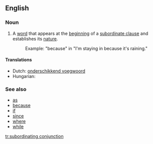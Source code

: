==English==

===Noun===
{{en-noun|sg=[[subordinating]] [[conjunction]]}}

# {{grammar}} A [[word]] that appears at the [[beginning]] of a [[subordinate clause]] and establishes its [[nature]].
#:Example: "because" in "I'm staying in because it's raining."

====Translations====
{{trans-top|a word establishing the nature of a subordinate clause}}
*Dutch: [[onderschikkend voegwoord]] {{n}}
*Hungarian: {{t|hu|alárendelő kötőszó}} 
{{trans-mid}}
{{trans-bottom}}

===See also===
*[[as]]
*[[because]]
*[[if]]
*[[since]]
*[[where]]
*[[while]]

[[tr:subordinating conjunction]]